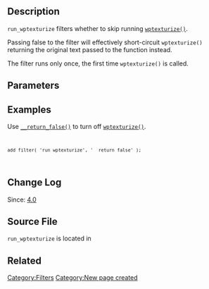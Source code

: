 == Description ==

<tt>run_wptexturize</tt> filters whether to skip running <tt>[[Function Reference/wptexturize|wptexturize()]]</tt>.

Passing false to the filter will effectively short-circuit <tt>wptexturize()</tt> returning the original text passed to the function instead.

The filter runs only once, the first time <tt>wptexturize()</tt> is called.

== Parameters ==

{{Parameter|$run_wptexturize|bool|Whether to short-circuit wptexturize().|required|true(1)}}

== Examples ==

Use <tt>[[Function_Reference/_return_false|__return_false()]]</tt> to turn off <tt>[[Function_Reference/wptexturize|wptexturize()]]</tt>.
<code><pre>
add_filter( 'run_wptexturize', '__return_false' );
</pre></code>

== Change Log ==

Since: [[Version 4.0|4.0]]

== Source File ==

<tt>run_wptexturize</tt> is located in {{Trac|wp-includes/formatting.php}}

== Related ==

{{Texturization}}

{{Tag Footer}}

[[Category:Filters]]
[[Category:New page created]]